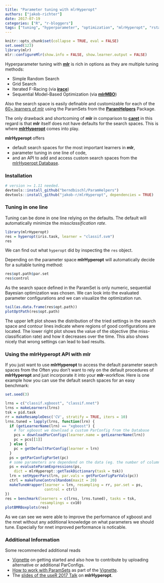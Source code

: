 ```yaml
---
title: "Parameter tuning with mlrHyperopt"
authors: ["jakob-richter"]
date: 2017-07-19
categories: ["R", "r-bloggers"]
tags: ["tuning", "hyperparameter", "optimization", "mlrHyperopt", "rstats"]
---
```


```r
knitr::opts_chunk$set(collapse = TRUE, eval = FALSE)
set.seed(123)
library(mlr)
mlr::configureMlr(show.info = FALSE, show.learner.output = FALSE)
```

Hyperparameter tuning with [**mlr**](https://github.com/mlr-org/mlr#-machine-learning-in-r) is rich in options as they are multiple tuning methods:

* Simple Random Search
* Grid Search
* Iterated F-Racing (via [**irace**](http://iridia.ulb.ac.be/irace/))
* Sequential Model-Based Optimization (via [**mlrMBO**](https://mlr-org.github.io/mlrMBO/))

Also the search space is easily definable and customizable for each of the [60+ learners of mlr](https://mlr-org.github.io/mlr/articles/tutorial/devel/integrated_learners.html) using the ParamSets from the [**ParamHelpers**](https://github.com/berndbischl/ParamHelpers) Package.

The only drawback and shortcoming of **mlr** in comparison to [**caret**](http://topepo.github.io/caret/index.html) in this regard is that **mlr** itself does not have defaults for the search spaces.
This is where [**mlrHyperopt**](http://jakob-r.de/mlrHyperopt/) comes into play.

**mlrHyperopt** offers

* default search spaces for the most important learners in **mlr**,
* parameter tuning in one line of code,
* and an API to add and access custom search spaces from the [mlrHyperopt Database](http://mlrhyperopt.jakob-r.de/parconfigs).

### Installation

```r
# version >= 1.11 needed.
devtools::install_github("berndbischl/ParamHelpers") 
devtools::install_github("jakob-r/mlrHyperopt", dependencies = TRUE)
```

### Tuning in one line

Tuning can be done in one line relying on the defaults.
The default will automatically minimize the _missclassification rate_.

```r
library(mlrHyperopt)
res = hyperopt(iris.task, learner = "classif.svm")
res
```

We can find out what `hyperopt` did by inspecting the `res` object.

Depending on the parameter space **mlrHyperopt** will automatically decide for a suitable tuning method:

```r
res$opt.path$par.set
res$control
```

As the search space defined in the ParamSet is only numeric, sequential Bayesian optimization was chosen.
We can look into the evaluated parameter configurations and we can visualize the optimization run.

```r
tail(as.data.frame(res$opt.path))
plotOptPath(res$opt.path)
```

The upper left plot shows the distribution of the tried settings in the search space and contour lines indicate where regions of good configurations are located.
The lower right plot shows the value of the objective (the miss-classification rate) and how it decreases over the time. 
This also shows nicely that wrong settings can lead to bad results.

### Using the mlrHyperopt API with mlr

If you just want to use **mlrHyperopt** to access the default parameter search spaces from the 
Often you don't want to rely on the default procedures of **mlrHyperopt** and just incorporate it into your **mlr**-workflow.
Here is one example how you can use the default search spaces for an easy benchmark:

```r
set.seed(3)
```

```r
lrns = c("classif.xgboost", "classif.nnet")
lrns = makeLearners(lrns)
tsk = pid.task
rr = makeResampleDesc('CV', stratify = TRUE, iters = 10)
lrns.tuned = lapply(lrns, function(lrn) {
  if (getLearnerName(lrn) == "xgboost") {
    # for xgboost we download a custom ParConfig from the Database
    pcs = downloadParConfigs(learner.name = getLearnerName(lrn))
    pc = pcs[[1]]
  } else {
    pc = getDefaultParConfig(learner = lrn)
  }
  ps = getParConfigParSet(pc)
  # some parameters are dependend on the data (eg. the number of columns)
  ps = evaluateParamExpressions(ps, 
    dict = mlrHyperopt::getTaskDictionary(task = tsk))
  lrn = setHyperPars(lrn, par.vals = getParConfigParVals(pc))
  ctrl = makeTuneControlRandom(maxit = 20)
  makeTuneWrapper(learner = lrn, resampling = rr, par.set = ps, 
                  control = ctrl)
})
res = benchmark(learners = c(lrns, lrns.tuned), tasks = tsk, 
                resamplings = cv10)
plotBMRBoxplots(res) 
```

As we can see we were able to improve the performance of xgboost and the nnet without any additional knowledge on what parameters we should tune.
Especially for nnet improved performance is noticable.

### Additional Information

Some recommended additional reads

* [Vignette](http://jakob-r.de/mlrHyperopt/articles/mlrHyperopt.html) on getting started and also how to contribute by uploading alternative or additional ParConfigs.
* [How to work with ParamSets](http://jakob-r.de/mlrHyperopt/articles/working_with_parconfigs_and_paramsets.html#the-basics-of-a-paramset) as part of the [Vignette](http://jakob-r.de/mlrHyperopt/articles/working_with_parconfigs_and_paramsets.html).
* The [slides of the useR 2017 Talk](https://github.com/jakob-r/mlrHyperopt/raw/master/meta/useR2017/beamer/jakob_richter_mlrHyperopt.pdf) on **mlrHyperopt**.
